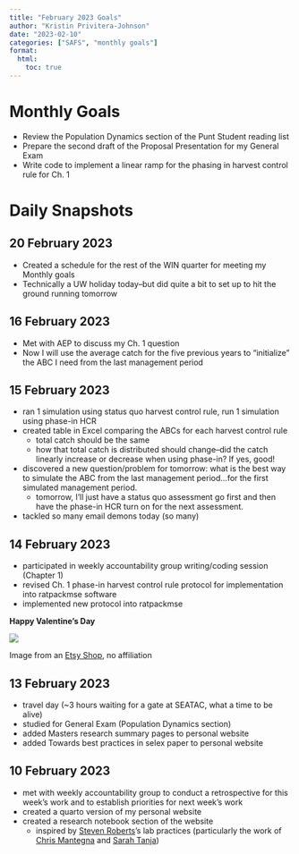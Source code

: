 ```yaml
---
title: "February 2023 Goals"
author: "Kristin Privitera-Johnson"
date: "2023-02-10"
categories: ["SAFS", "monthly goals"]
format:
  html:
    toc: true
---
```


# Monthly Goals
- Review the Population Dynamics section of the Punt Student reading list
- Prepare the second draft of the Proposal Presentation for my General Exam
- Write code to implement a linear ramp for the phasing in harvest control rule for Ch. 1

# Daily Snapshots

## 20 February 2023

- Created a schedule for the rest of the WIN quarter for meeting my Monthly goals
- Technically a UW holiday today--but did quite a bit to set up to hit the ground running tomorrow  

## 16 February 2023

- Met with AEP to discuss my Ch. 1 question
- Now I will use the average catch for the five previous years to "initialize" the ABC I need from the last management period

## 15 February 2023

- ran 1 simulation using status quo harvest control rule, run 1 simulation using phase-in HCR
- created table in Excel comparing the ABCs for each harvest control rule
  - total catch should be the same
  - how that total catch is distributed should change--did the catch linearly increase or decrease when using phase-in? If yes, good!
- discovered a new question/problem for tomorrow: what is the best way to simulate the ABC from the last management period...for the first simulated management period.
  - tomorrow, I'll just have a status quo assessment go first and then have the phase-in HCR turn on for the next assessment.
- tackled so many email demons today (so many)

## 14 February 2023

- participated in weekly accountability group writing/coding session (Chapter 1)
- revised Ch. 1 phase-in harvest control rule protocol for implementation into ratpackmse software
- implemented new protocol into ratpackmse 

**Happy Valentine's Day** 

![](valentine.png)

Image from an [Etsy Shop](https://www.etsy.com/uk/listing/592099432/you-light-up-my-life-angler-fish), no affiliation

## 13 February 2023

- travel day (~3 hours waiting for a gate at SEATAC, what a time to be alive)
- studied for General Exam (Population Dynamics section)
- added Masters research summary pages to personal website
- added Towards best practices in selex paper to personal website

## 10 February 2023

- met with weekly accountability group to conduct a retrospective for this week's work and to establish priorities for next week's work
- created a quarto version of my personal website
- created a research notebook section of the website
    - inspired by [Steven Roberts](https://sr320.github.io/)'s lab practices (particularly the work of [Chris Mantegna](https://chrismantegna.github.io/) and [Sarah Tanja](https://sarahtanja.github.io/lab-book/))